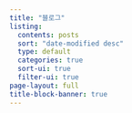 ```yaml
---
title: "블로그"
listing:
  contents: posts
  sort: "date-modified desc"
  type: default
  categories: true
  sort-ui: true
  filter-ui: true
page-layout: full
title-block-banner: true
---
```

